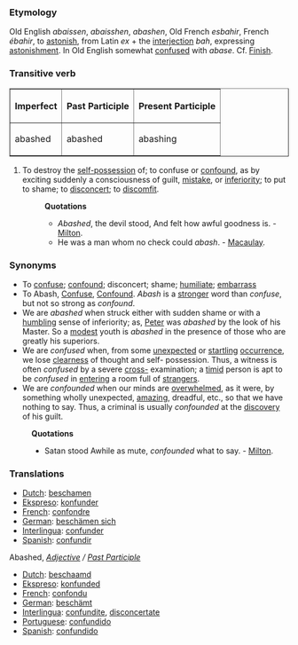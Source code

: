 ===Etymology===
Old English ''abaissen'', ''abaisshen'', ''abashen'', Old French ''esbahir'', French ''ébahir'', to [[astonish]], from Latin ''ex'' + the [[interjection]] ''bah'', expressing [[astonishment]]. In Old English somewhat [[confuse]]d with ''abase''. Cf. [[Finish]].
===Transitive verb===
<table border = 1>
<tr>
<th align = center>
Imperfect
<th align = center>
Past Participle
<th align = center>
Present Participle
</tr>
<tr>
<td>abashed </td>
<td>abashed </td>
<td>abashing </td>
</tr>
</table>
#To destroy the [[self-possession]] of; to confuse or [[confound]], as by exciting suddenly a consciousness of guilt, [[mistake]], or [[inferiority]]; to put to shame; to [[disconcert]]; to [[discomfit]].
#:'''Quotations'''
#:*''Abashed'', the devil stood, And felt how awful goodness is. - [[Milton]].
#:*He was a man whom no check could ''abash''. - [[Macaulay]].
===Synonyms===
*To [[confuse]]; [[confound]]; disconcert; shame; [[humiliate]]; [[embarrass]]
*To Abash, [[Confuse]], [[Confound]]. ''Abash'' is a [[stronger]] word than ''confuse'', but not so strong as ''confound''. 
*We are ''abashed'' when struck either with sudden shame or with a [[humbling]] sense of inferiority; as, [[Peter]] was ''abashed'' by the look of his Master. So a [[modest]] youth is ''abashed'' in the presence of those who are greatly his superiors. 
*We are ''confused'' when, from some [[unexpected]] or [[startling]] [[occurrence]], we lose [[clearness]] of thought and self- possession. Thus, a witness is often ''confused'' by a severe [[cross-]] examination; a [[timid]] person is apt to be ''confused'' in [[entering]] a room full of [[strangers]].
*We are ''confounded'' when our minds are [[overwhelmed]], as it were, by something wholly unexpected, [[amazing]], dreadful, etc., so that we have nothing to say. Thus, a criminal is usually ''confounded'' at the [[discovery]] of his guilt.
:'''Quotations'''
:*Satan stood Awhile as mute, ''confounded'' what to say. - [[Milton]].

===Translations===
*[[Dutch]]: [[beschamen]]
*[[Ekspreso]]: [[konfunder]]
*[[French]]: [[confondre]]
*[[German]]: [[beschämen sich]]
*[[Interlingua]]: [[confunder]]
*[[Spanish]]: [[confundir]]

Abashed, ''[[Adjective]] / [[Past Participle]]''
*[[Dutch]]: [[beschaamd]]
*[[Ekspreso]]: [[konfunded]]
*[[French]]: [[confondu]]
*[[German]]: [[beschämt]]
*[[Interlingua]]: [[confundite]], [[disconcertate]]
*[[Portuguese]]: [[confundido]]
*[[Spanish]]: [[confundido]]